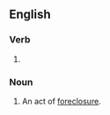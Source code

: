 ==English==

===Verb===
{{head|en|present participle}}

# {{present participle of|foreclose|lang=en|nocat=1}}

===Noun===
{{en-noun}}

# An act of [[foreclosure]].